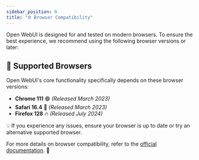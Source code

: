 ```yaml
---
sidebar_position: 0
title: "🌐 Browser Compatibility"
---
```


Open WebUI is designed for and tested on modern browsers. To ensure the best experience, we recommend using the following browser versions or later:

## 🚀 Supported Browsers

Open WebUI's core functionality specifically depends on these browser versions:

- **Chrome 111** 🟢 _(Released March 2023)_
- **Safari 16.4** 🍏 _(Released March 2023)_
- **Firefox 128** 🔥 _(Released July 2024)_

💡 If you experience any issues, ensure your browser is up to date or try an alternative supported browser.

For more details on browser compatibility, refer to the [official documentation](#). 🚀
